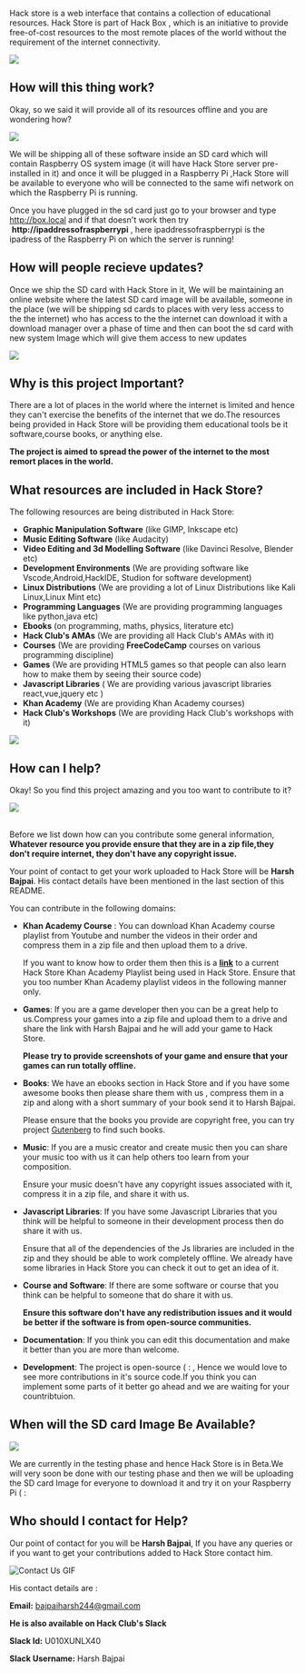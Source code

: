 
Hack store is a web interface that contains a collection of educational resources. Hack Store is part of Hack Box , which is an initiative to provide free-of-cost resources to the most remote places of the world without the requirement of the internet connectivity.

<img src='https://raw.githubusercontent.com/hackclub/hackstore/master/public/readme/mainss.png' />

## How will this thing work?

Okay, so we said it will provide all of its resources offline and you are wondering how?

<img src='https://raw.githubusercontent.com/hackclub/hackstore/master/public/readme/how.webp' />

We will be shipping all of these software inside an SD card which will contain Raspberry OS system image (it will have Hack Store server pre-installed in it) and once it will be plugged in a Raspberry Pi ,Hack Store will be available to everyone who will be connected to the same wifi network on which the Raspberry Pi is running.

Once you have plugged in the sd card just go to your browser and type http://box.local and if that doesn't work then try &nbsp;**http://ipaddressofraspberrypi** , here ipaddressofraspberrypi is the ipadress of the Raspberry Pi on which the server is running!

## How will people recieve updates?

Once we ship the SD card with Hack Store in it, We will be maintaining an online website where the latest SD card image will be available, someone in the place (we will be shipping sd cards to places with very less access to the the internet) who has access to the the internet can download it with a download manager over a phase of time and then can boot the sd card with new system Image which will give them access to new updates

<img src='https://raw.githubusercontent.com/hackclub/hackstore/master/public/readme/impressive.webp' />

## Why is this project Important?

There are a lot of places in the world where the internet is limited and hence they can't exercise the benefits of the internet that we do.The resources being provided in Hack Store will be providing them educational tools be it software,course books, or anything else.

**The project is aimed to spread the power of the internet to the most remort places in the world.**

## What resources are included in Hack Store?

The following resources are being distributed in Hack Store:

- **Graphic Manipulation Software** (like GIMP, Inkscape etc)
- **Music Editing Software** (like Audacity)
- **Video Editing and 3d Modelling Software** (like Davinci Resolve, Blender etc)
- **Development Environments** (We are providing software like Vscode,Android,HackIDE, Studion for software development)
- **Linux Distributions** (We are providing a lot of Linux Distributions like Kali Linux,Linux Mint etc)
- **Programming Languages** (We are providing programming languages like python,java etc)
- **Ebooks** (on programming, maths, physics, literature etc)
- **Hack Club's AMAs** (We are providing all Hack Club's AMAs with it)
- **Courses** (We are providing **FreeCodeCamp** courses on various programming discipline)
- **Games** (We are providing HTML5 games so that people can also learn how to make them by seeing their source code)
- **Javascript Libraries** ( We are providing various javascript libraries react,vue,jquery etc )
- **Khan Academy** (We are providing Khan Academy courses)
- **Hack Club's Workshops** (We are providing Hack Club's workshops with it)

<img src='https://raw.githubusercontent.com/hackclub/hackstore/master/public/readme/treasure.webp' />

## How can I help?

Okay! So you find this project amazing and you too want to contribute to it?

<img src='https://raw.githubusercontent.com/hackclub/hackstore/master/public/readme/help.webp' />

<br />
<br />

Before we list down how can you contribute some general information, **Whatever resource you provide ensure that they are in a zip file,they don't require internet, they don't have any copyright issue.**

Your point of contact to get your work uploaded to Hack Store will be **Harsh Bajpai**. His contact details have been mentioned in the last section of this README.

You can contribute in the following domains:

- **Khan Academy Course** : You can download Khan Academy course playlist from Youtube and number the videos in their order and compress them in a zip file and then upload them to a drive.

  If you want to know how to order them then this is a <a href="https://drive.google.com/file/d/1BOTwFerlVmytk1FdygE3W5dt5sfaTTcF/view?usp=sharing" >**link**</a> to a current Hack Store Khan Academy Playlist being used in Hack Store. Ensure that you too number Khan Academy playlist videos in the following manner only.

- **Games**: If you are a game developer then you can be a great help to us.Compress your games into a zip file and upload them to a drive and share the link with Harsh Bajpai and he will add your game to Hack Store.

  **Please try to provide screenshots of your game and ensure that your games can run totally offline.**

- **Books**: We have an ebooks section in Hack Store and if you have some awesome books then please share them with us , compress them in a zip and along with a short summary of your book send it to Harsh Bajpai.

  Please ensure that the books you provide are copyright free, you can try project <a href="https://www.gutenberg.org/">Gutenberg</a> to find such books.

- **Music**: If you are a music creator and create music then you can share your music too with us it can help others too learn from your composition.

  Ensure your music doesn't have any copyright issues associated with it, compress it in a zip file, and share it with us.

- **Javascript Libraries**: If you have some Javascript Libraries that you think will be helpful to someone in their development process then do share it with us.

  Ensure that all of the dependencies of the Js libraries are included in the zip and they should be able to work completely offline. We already have some libraries in Hack Store you can check it out to get an idea of it.

- **Course and Software**: If there are some software or course that you think can be helpful to someone that do share it with us.

  **Ensure this software don't have any redistribution issues and it would be better if the software is from open-source communities.**

- **Documentation**: If you think you can edit this documentation and make it better than you are more than welcome.

- **Development**: The project is open-source ( : , Hence we would love to see more contributions in it's source code.If you think you can implement some parts of it better go ahead and we are waiting for your countribtuion.

## When will the SD card Image Be Available?

<img src='https://raw.githubusercontent.com/hackclub/hackstore/master/public/readme/want.webp' />

We are currently in the testing phase and hence Hack Store is in Beta.We will very soon be done with our testing phase and then we will be uploading the SD card Image for everyone to download it and try it on your Raspberry Pi ( :

## Who should I contact for Help?

Our point of contact for you will be **Harsh Bajpai**, If you have any queries or if you want to get your contributions added to Hack Store contact him.

<img
  src='https://raw.githubusercontent.com/hackclub/hackstore/master/public/readme/contactus.webp'
  alt='Contact Us GIF'
/>

His contact details are :

**Email:** bajpaiharsh244@gmail.com

**He is also available on Hack Club's Slack**

**Slack Id:** U010XUNLX40

**Slack Username:** Harsh Bajpai
